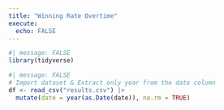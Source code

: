 ```yaml
---
title: "Winning Rate Overtime"
execute: 
  echo: FALSE 
---
```


```r
#| message: FALSE 
library(tidyverse) 
```

```r
#| message: FALSE 
# Import dataset & Extract only year from the date column 
df <- read_csv("results.csv") |> 
  mutate(date = year(as.Date(date)), na.rm = TRUE) 
```

```r

```

